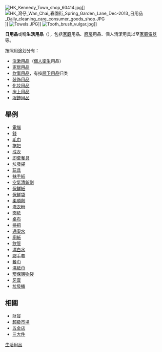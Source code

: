 {{NoteTA
|G1=Economics
|T=zh-tw:日用品;zh-cn:生活用品;
}}

{{Unreferenced|time=2017-08-28T12:34:34+00:00}}
[[File:HK_Kennedy_Town_shop_60414.jpg|thumb]]]]
[[File:HK_灣仔_Wan_Chai_春園街_Spring_Garden_Lane_Dec-2013_日用品_Daily_cleaning_care_consumer_goods_shop.JPG|thumb]]]]
[[File:Towels.JPG|thumb]]]]
[[File:Tooth_brush_vulgar.jpg|thumb]]]]

'''日用品'''或稱'''生活用品'''（{{lang-en|Household goods}}），包括[[家庭|家庭]]用品、[[廚房|廚房]]用品、個人清潔用具以至[[家庭電器|家庭電器]]等。

按照用途划分有：
* [[洗漱用品|洗漱用品]]（[[個人衛生|個人衛生]]用品）
* [[家居用品|家居用品]]
* [[炊事用品|炊事用品]]，有按[[厨卫用品|厨卫用品]]归类
* [[装饰用品|装饰用品]]
* [[化妆品|化妆用品]]
* [[床上用品|床上用品]]
* [[服飾用品|服飾用品]]

==舉例==

* [[電腦|電腦]]
* [[錢|錢]]
* [[毛巾|毛巾]]
* [[拖把|拖把]]
* [[成衣|成衣]]
* [[即棄餐具|即棄餐具]]
* [[垃圾袋|垃圾袋]]
* [[玩具|玩具]]
* [[抹手紙|抹手紙]]
* [[空氣清新劑|空氣清新劑]]
* [[保鮮紙|保鮮紙]]
* [[保鮮袋|保鮮袋]]
* [[柔順劑|柔順劑]]
* [[洗衣粉|洗衣粉]]
* [[面紙|面紙]]
* [[桌布|桌布]]
* [[掃把|掃把]]
* [[通渠水|通渠水]]
* [[廁紙|廁紙]]
* [[飲管|飲管]]
* [[漂白水|漂白水]]
* [[膠手套|膠手套]]
* [[餐巾|餐巾]]
* [[濕紙巾|濕紙巾]]
* [[環保購物袋|環保購物袋]]
* [[牙膏|牙膏]]
* [[垃圾桶|垃圾桶]]

==相關==
*[[財貨|財貨]]
* [[超級市場|超級市場]]
* [[五金店|五金店]]
* [[三大件_(生活用品)|三大件]]

{{財產種類}}
{{用品小作品}}

[[Category:生活用品|]]